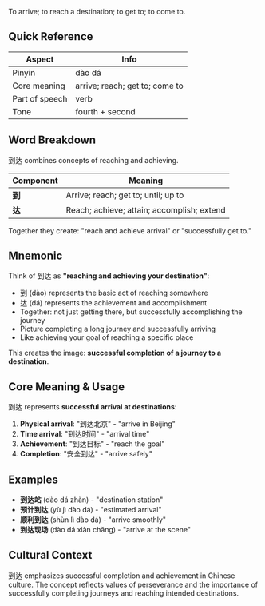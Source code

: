 To arrive; to reach a destination; to get to; to come to.

## Quick Reference

| Aspect         | Info                              |
| -------------- | --------------------------------- |
| Pinyin         | dào dá                            |
| Core meaning   | arrive; reach; get to; come to    |
| Part of speech | verb                              |
| Tone           | fourth + second                   |

## Word Breakdown

到达 combines concepts of reaching and achieving.

| Component | Meaning                                     |
| --------- | ------------------------------------------- |
| **到**    | Arrive; reach; get to; until; up to        |
| **达**    | Reach; achieve; attain; accomplish; extend |

Together they create: "reach and achieve arrival" or "successfully get to."

## Mnemonic

Think of 到达 as **"reaching and achieving your destination"**:

- 到 (dào) represents the basic act of reaching somewhere
- 达 (dá) represents the achievement and accomplishment
- Together: not just getting there, but successfully accomplishing the journey
- Picture completing a long journey and successfully arriving
- Like achieving your goal of reaching a specific place

This creates the image: **successful completion of a journey to a destination**.

## Core Meaning & Usage

到达 represents **successful arrival at destinations**:

1. **Physical arrival**: "到达北京" - "arrive in Beijing"
2. **Time arrival**: "到达时间" - "arrival time"
3. **Achievement**: "到达目标" - "reach the goal"
4. **Completion**: "安全到达" - "arrive safely"

## Examples

- **到达站** (dào dá zhàn) - "destination station"
- **预计到达** (yù jì dào dá) - "estimated arrival"
- **顺利到达** (shùn lì dào dá) - "arrive smoothly"
- **到达现场** (dào dá xiàn chǎng) - "arrive at the scene"

## Cultural Context

到达 emphasizes successful completion and achievement in Chinese culture. The concept reflects values of perseverance and the importance of successfully completing journeys and reaching intended destinations.
